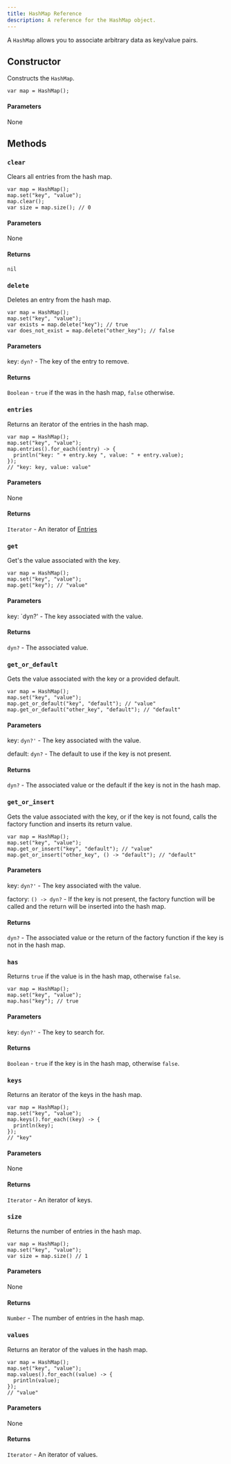 ---
title: HashMap Reference
description: A reference for the HashMap object.
---

A `HashMap` allows you to associate arbitrary data as key/value pairs.

## Constructor

Constructs the `HashMap`.

```ql
var map = HashMap();
```

#### Parameters

None

## Methods

### `clear`

Clears all entries from the hash map.

```ql
var map = HashMap();
map.set("key", "value");
map.clear();
var size = map.size(); // 0
```

#### Parameters

None

#### Returns

`nil`

### `delete`

Deletes an entry from the hash map.

```ql
var map = HashMap();
map.set("key", "value");
var exists = map.delete("key"); // true
var does_not_exist = map.delete("other_key"); // false
```

#### Parameters

key: `dyn?` - The key of the entry to remove.

#### Returns

`Boolean` - `true` if the was in the hash map, `false` otherwise.

### `entries`

Returns an iterator of the entries in the hash map.

```ql
var map = HashMap();
map.set("key", "value");
map.entries().for_each((entry) -> {
  println("key: " + entry.key ", value: " + entry.value);
});
// "key: key, value: value"
```

#### Parameters

None

#### Returns

`Iterator` - An iterator of [Entries](/reference/api/entry)

### `get`

Get's the value associated with the key.

```ql
var map = HashMap();
map.set("key", "value");
map.get("key"); // "value"
```

#### Parameters

key: `dyn?' - The key associated with the value.

#### Returns

`dyn?` - The associated value.

### `get_or_default`

Gets the value associated with the key or a provided default.

```ql
var map = HashMap();
map.set("key", "value");
map.get_or_default("key", "default"); // "value"
map.get_or_default("other_key", "default"); // "default"
```

#### Parameters

key: `dyn?'` - The key associated with the value.

default: `dyn?` - The default to use if the key is not present.

#### Returns

`dyn?` - The associated value or the default if the key is not in the hash map.

### `get_or_insert`

Gets the value associated with the key, or if the key is not found, calls the factory function and inserts its return value.

```ql
var map = HashMap();
map.set("key", "value");
map.get_or_insert("key", "default"); // "value"
map.get_or_insert("other_key", () -> "default"); // "default"
```

#### Parameters

key: `dyn?'` - The key associated with the value.

factory: `() -> dyn?` - If the key is not present, the factory function will be called and the return will be inserted into the hash map.

#### Returns

`dyn?` - The associated value or the return of the factory function if the key is not in the hash map.

### `has`

Returns `true` if the value is in the hash map, otherwise `false`.

```ql
var map = HashMap();
map.set("key", "value");
map.has("key"); // true
```

#### Parameters

key: `dyn?'` - The key to search for.

#### Returns

`Boolean` - `true` if the key is in the hash map, otherwise `false`.

### `keys`

Returns an iterator of the keys in the hash map.

```ql
var map = HashMap();
map.set("key", "value");
map.keys().for_each((key) -> {
  println(key);
});
// "key"
```

#### Parameters

None

#### Returns

`Iterator` - An iterator of keys.

### `size`

Returns the number of entries in the hash map.

```ql
var map = HashMap();
map.set("key", "value");
var size = map.size() // 1
```

#### Parameters

None

#### Returns

`Number` - The number of entries in the hash map.

### `values`

Returns an iterator of the values in the hash map.

```ql
var map = HashMap();
map.set("key", "value");
map.values().for_each((value) -> {
  println(value);
});
// "value"
```

#### Parameters

None

#### Returns

`Iterator` - An iterator of values.

